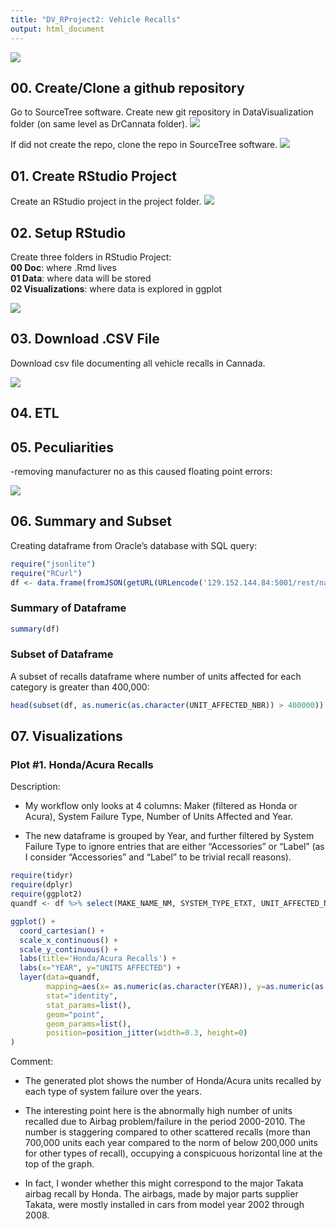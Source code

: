 ```yaml
---
title: "DV_RProject2: Vehicle Recalls"
output: html_document
---
```


![](./Graphics/Cowboy.jpg) 

## 00. Create/Clone a github repository
Go to SourceTree software. Create new git repository in DataVisualization folder (on same level as DrCannata folder).
![](./Graphics/createrepo.png)

If did not create the repo, clone the repo in SourceTree software.
![](./Graphics/clonerepo.png)

## 01. Create RStudio Project
Create an RStudio project in the project folder.
![](./Graphics/createproject01.png)

## 02. Setup RStudio 
 Create three folders in RStudio Project:  
   **00 Doc**: where .Rmd lives  
   **01 Data**: where data will be stored  
   **02 Visualizations**: where data is explored in ggplot 
   
![](./Graphics/fileset.png)

## 03. Download .CSV File

Download csv file documenting all vehicle recalls in Cannada.

![](./Graphics/download.png)

## 04. ETL

## 05. Peculiarities
  -removing manufacturer no as this caused floating point errors:
  
![](./Graphics/alterTable.png)

## 06. Summary and Subset

Creating dataframe from Oracle's database with SQL query:

```r
require("jsonlite")
require("RCurl")
df <- data.frame(fromJSON(getURL(URLencode('129.152.144.84:5001/rest/native/?query="select * from recalls"'),httpheader=c(DB='jdbc:oracle:thin:@129.152.144.84:1521/PDBF15DV.usuniversi01134.oraclecloud.internal', USER='cs329e_qan74', PASS='orcl_qan74', MODE='native_mode', MODEL='model', returnDimensions = 'False', returnFor = 'JSON'), verbose = TRUE), ))
```

### Summary of Dataframe

```r
summary(df)
```  

### Subset of Dataframe

A subset of recalls dataframe where number of units affected for each category is greater than 400,000:

```r
head(subset(df, as.numeric(as.character(UNIT_AFFECTED_NBR)) > 400000))
```

## 07. Visualizations

### Plot #1. Honda/Acura Recalls

Description: 

- My workflow only looks at 4 columns: Maker (filtered as Honda or Acura), System Failure Type, Number of Units Affected and Year.

- The new dataframe is grouped by Year, and further filtered by System Failure Type to ignore entries that are either "Accessories" or "Label" (as I consider "Accessories" and "Label" to be trivial recall reasons).

```r
require(tidyr)
require(dplyr)
require(ggplot2)
quandf <- df %>% select(MAKE_NAME_NM, SYSTEM_TYPE_ETXT, UNIT_AFFECTED_NBR, YEAR) %>% group_by(YEAR) %>% filter(MAKE_NAME_NM %in% c("HONDA", "ACURA"), SYSTEM_TYPE_ETXT != "Accessories", SYSTEM_TYPE_ETXT != "Label")
```

```r
ggplot() + 
  coord_cartesian() + 
  scale_x_continuous() +
  scale_y_continuous() +
  labs(title='Honda/Acura Recalls') +
  labs(x="YEAR", y="UNITS AFFECTED") +
  layer(data=quandf, 
        mapping=aes(x= as.numeric(as.character(YEAR)), y=as.numeric(as.character(UNIT_AFFECTED_NBR)), color=SYSTEM_TYPE_ETXT), 
        stat="identity", 
        stat_params=list(), 
        geom="point",
        geom_params=list(), 
        position=position_jitter(width=0.3, height=0)
)
```

Comment:

- The generated plot shows the number of Honda/Acura units recalled by each type of system failure over the years.

- The interesting point here is the abnormally high number of units recalled due to Airbag problem/failure in the period 2000-2010. The number is staggering compared to other scattered recalls (more than 700,000 units each year compared to the norm of below 200,000 units for other types of recall), occupying a conspicuous horizontal line at the top of the graph.

- In fact, I wonder whether this might correspond to the major Takata airbag recall by Honda. The airbags, made by major parts supplier Takata, were mostly installed in cars from model year 2002 through 2008.
